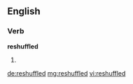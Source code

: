 ==English==

===Verb===
'''reshuffled'''

# {{past of|[[reshuffle]]}}

[[de:reshuffled]]
[[mg:reshuffled]]
[[vi:reshuffled]]